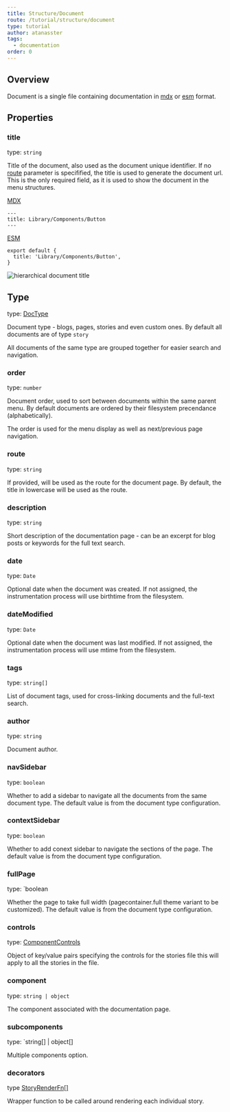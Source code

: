 ```yaml
---
title: Structure/Document
route: /tutorial/structure/document
type: tutorial
author: atanasster
tags:
  - documentation
order: 0
---
```



## Overview

Document is a single file containing documentation in [mdx](/tutorial/mdx-stories/) or [esm](/tutorial/esmodules-stories/) format.

## Properties

### title

type: `string`

Title of the document, also used as the document unique identifier. If no [route](#route) parameter is specifified, the title is used to generate the document url. This is the only required field, as it is used to show the document in the menu structures.

[MDX](/tutorial/mdx-documentation)
```
---
title: Library/Components/Button
---
```

[ESM](/tutorial/esmodules-stories)
```
export default {
  title: 'Library/Components/Button',
}  
```

<img alt="hierarchical document title" title="Document Title" src={titleImg} />

## Type

type: [DocType](/tutorial/structure/configuration#doctype)

Document type - blogs, pages, stories and even custom ones. By default all documents are of type `story`

All documents of the same type are grouped together for easier search and navigation.

### order

type: `number`

Document order, used to sort between documents within the same parent menu. By default documents are ordered by their filesystem precendance (alphabetically).

The order is used for the menu display as well as next/previous page navigation.

### route

type:  `string`

If provided, will be used as the route for the document page. By default, the title in lowercase will be used as the route.


### description

type:  `string`

Short description of the documentation page - can be an excerpt for blog posts or keywords for the full text search.


### date

type:  `Date`

Optional date when the document was created. If not assigned, the instrumentation process will use birthtime from the filesystem.

### dateModified

type:  `Date`

Optional date when the document was last modified. If not assigned, the instrumentation process will use mtime from the filesystem.

### tags

type: `string[]`

List of document tags, used for cross-linking documents and the full-text search.


### author

type: `string` 

Document author.


### navSidebar

type: `boolean`

Whether to add a sidebar to navigate all the documents from the same document type. The default value is from the document type configuration.

### contextSidebar

type: `boolean`
  
Whether to add conext sidebar to navigate the sections of the page. The default value is from the document type configuration.

### fullPage

type: `boolean

Whether the page to take full width (pagecontainer.full theme variant to be customized). The default value is from the document type configuration.

### controls

type: [ComponentControls](/tutorial/structure/controls#componentcontrols)

Object of key/value pairs specifying the controls for the stories file this will apply to all the stories in the file.

### component

type: `string | object`

The component associated with the documentation page. 

### subcomponents

type: `string[] | object[]

Multiple components option.


### decorators

type [StoryRenderFn[]](/tutorial/structure/configuration#storyrenderfn)

Wrapper function to be called around rendering each individual story.
